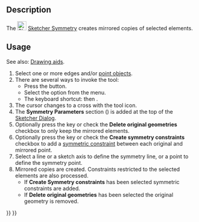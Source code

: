 <languages/>

{{Docnav
|[[Sketcher_Offset|Offset]]
|[[Sketcher_RemoveAxesAlignment|Remove Axes Alignment]]
|[[Sketcher_Workbench|Sketcher]]
|IconL=Sketcher_Offset.svg
|IconR=Sketcher_RemoveAxesAlignment.svg
|IconC=Workbench_Sketcher.svg
}}

{{GuiCommand
|Name=Sketcher Symmetry
|MenuLocation=Sketch → Sketcher Tools → Mirror
|Workbenches=[[Sketcher_Workbench|Sketcher]]
|Shortcut={{KEY|Z}} {{KEY|S}}
|Version=0.16
|SeeAlso=[[Sketcher_MirrorSketch|Sketcher MirrorSketch]]
}}

==Description==

The [[Image:Sketcher_Symmetry.svg|24px]] [[Sketcher_Symmetry|Sketcher Symmetry]] creates mirrored copies of selected elements.

==Usage== 

See also: [[Sketcher_Workbench#Drawing_aids|Drawing aids]].

# Select one or more edges and/or [[Sketcher_CreatePoint|point objects]].
# There are several ways to invoke the tool:
#* Press the {{Button|[[Image:Sketcher_Symmetry.svg|16px]] [[Sketcher_Symmetry|Mirror]]}} button.
#* Select the {{MenuCommand|Sketch → Sketcher Tools → [[Image:Sketcher_Symmetry.svg|16px]] Mirror}} option from the menu.
#* The keyboard shortcut: {{KEY|Z}} then {{KEY|S}}.
# The cursor changes to a cross with the tool icon.
# The '''Symmetry Parameters''' section ({{Version|1.0}}) is added at the top of the [[Sketcher_Dialog|Sketcher Dialog]].
# Optionally press the {{KEY|U}} key or check the '''Delete original geometries''' checkbox to only keep the mirrored elements. {{Version|1.0}}
# Optionally press the {{KEY|J}} key or check the '''Create symmetry constraints''' checkbox to add a [[Sketcher_ConstrainSymmetric|symmetric constraint]] between each original and mirrored point. {{Version|1.0}}
# Select a line or a sketch axis to define the symmetry line, or a point to define the symmetry point.
# Mirrored copies are created. Constraints restricted to the selected elements are also processed.
#* If '''Create Symmetry constraints''' has been selected symmetric constraints are added.
#* If '''Delete original geometries''' has been selected the original geometry is removed.


{{Docnav
|[[Sketcher_Offset|Offset]]
|[[Sketcher_RemoveAxesAlignment|Remove Axes Alignment]]
|[[Sketcher_Workbench|Sketcher]]
|IconL=Sketcher_Offset.svg
|IconR=Sketcher_RemoveAxesAlignment.svg
|IconC=Workbench_Sketcher.svg
}}

{{Sketcher_Tools_navi{{#translation:}}}}
{{Userdocnavi{{#translation:}}}}